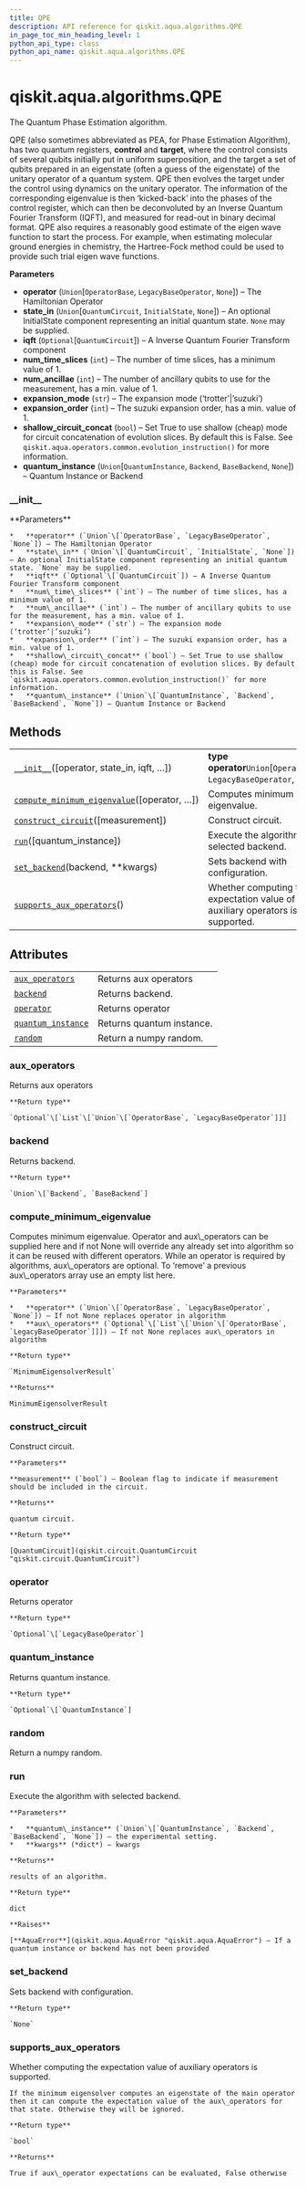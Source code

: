 ```yaml
---
title: QPE
description: API reference for qiskit.aqua.algorithms.QPE
in_page_toc_min_heading_level: 1
python_api_type: class
python_api_name: qiskit.aqua.algorithms.QPE
---
```


# qiskit.aqua.algorithms.QPE

<Class id="qiskit.aqua.algorithms.QPE" isDedicatedPage={true} github="https://github.com/qiskit-community/qiskit-aqua/tree/stable/0.9/qiskit/aqua/algorithms/minimum_eigen_solvers/qpe.py" signature="QPE(operator=None, state_in=None, iqft=None, num_time_slices=1, num_ancillae=1, expansion_mode='trotter', expansion_order=1, shallow_circuit_concat=False, quantum_instance=None)">
  The Quantum Phase Estimation algorithm.

  QPE (also sometimes abbreviated as PEA, for Phase Estimation Algorithm), has two quantum registers, **control** and **target**, where the control consists of several qubits initially put in uniform superposition, and the target a set of qubits prepared in an eigenstate (often a guess of the eigenstate) of the unitary operator of a quantum system. QPE then evolves the target under the control using dynamics on the unitary operator. The information of the corresponding eigenvalue is then ‘kicked-back’ into the phases of the control register, which can then be deconvoluted by an Inverse Quantum Fourier Transform (IQFT), and measured for read-out in binary decimal format. QPE also requires a reasonably good estimate of the eigen wave function to start the process. For example, when estimating molecular ground energies in chemistry, the Hartree-Fock method could be used to provide such trial eigen wave functions.

  **Parameters**

  *   **operator** (`Union`\[`OperatorBase`, `LegacyBaseOperator`, `None`]) – The Hamiltonian Operator
  *   **state\_in** (`Union`\[`QuantumCircuit`, `InitialState`, `None`]) – An optional InitialState component representing an initial quantum state. `None` may be supplied.
  *   **iqft** (`Optional`\[`QuantumCircuit`]) – A Inverse Quantum Fourier Transform component
  *   **num\_time\_slices** (`int`) – The number of time slices, has a minimum value of 1.
  *   **num\_ancillae** (`int`) – The number of ancillary qubits to use for the measurement, has a min. value of 1.
  *   **expansion\_mode** (`str`) – The expansion mode (‘trotter’|’suzuki’)
  *   **expansion\_order** (`int`) – The suzuki expansion order, has a min. value of 1.
  *   **shallow\_circuit\_concat** (`bool`) – Set True to use shallow (cheap) mode for circuit concatenation of evolution slices. By default this is False. See `qiskit.aqua.operators.common.evolution_instruction()` for more information.
  *   **quantum\_instance** (`Union`\[`QuantumInstance`, `Backend`, `BaseBackend`, `None`]) – Quantum Instance or Backend

  ### \_\_init\_\_

  <Function id="qiskit.aqua.algorithms.QPE.__init__" signature="__init__(operator=None, state_in=None, iqft=None, num_time_slices=1, num_ancillae=1, expansion_mode='trotter', expansion_order=1, shallow_circuit_concat=False, quantum_instance=None)">
    **Parameters**

    *   **operator** (`Union`\[`OperatorBase`, `LegacyBaseOperator`, `None`]) – The Hamiltonian Operator
    *   **state\_in** (`Union`\[`QuantumCircuit`, `InitialState`, `None`]) – An optional InitialState component representing an initial quantum state. `None` may be supplied.
    *   **iqft** (`Optional`\[`QuantumCircuit`]) – A Inverse Quantum Fourier Transform component
    *   **num\_time\_slices** (`int`) – The number of time slices, has a minimum value of 1.
    *   **num\_ancillae** (`int`) – The number of ancillary qubits to use for the measurement, has a min. value of 1.
    *   **expansion\_mode** (`str`) – The expansion mode (‘trotter’|’suzuki’)
    *   **expansion\_order** (`int`) – The suzuki expansion order, has a min. value of 1.
    *   **shallow\_circuit\_concat** (`bool`) – Set True to use shallow (cheap) mode for circuit concatenation of evolution slices. By default this is False. See `qiskit.aqua.operators.common.evolution_instruction()` for more information.
    *   **quantum\_instance** (`Union`\[`QuantumInstance`, `Backend`, `BaseBackend`, `None`]) – Quantum Instance or Backend
  </Function>

  ## Methods

  |                                                                                                                                                                |                                                                              |
  | -------------------------------------------------------------------------------------------------------------------------------------------------------------- | ---------------------------------------------------------------------------- |
  | [`__init__`](#qiskit.aqua.algorithms.QPE.__init__ "qiskit.aqua.algorithms.QPE.__init__")(\[operator, state\_in, iqft, …])                                      | **type operator**`Union`\[`OperatorBase`, `LegacyBaseOperator`, `None`]      |
  | [`compute_minimum_eigenvalue`](#qiskit.aqua.algorithms.QPE.compute_minimum_eigenvalue "qiskit.aqua.algorithms.QPE.compute_minimum_eigenvalue")(\[operator, …]) | Computes minimum eigenvalue.                                                 |
  | [`construct_circuit`](#qiskit.aqua.algorithms.QPE.construct_circuit "qiskit.aqua.algorithms.QPE.construct_circuit")(\[measurement])                            | Construct circuit.                                                           |
  | [`run`](#qiskit.aqua.algorithms.QPE.run "qiskit.aqua.algorithms.QPE.run")(\[quantum\_instance])                                                                | Execute the algorithm with selected backend.                                 |
  | [`set_backend`](#qiskit.aqua.algorithms.QPE.set_backend "qiskit.aqua.algorithms.QPE.set_backend")(backend, \*\*kwargs)                                         | Sets backend with configuration.                                             |
  | [`supports_aux_operators`](#qiskit.aqua.algorithms.QPE.supports_aux_operators "qiskit.aqua.algorithms.QPE.supports_aux_operators")()                           | Whether computing the expectation value of auxiliary operators is supported. |

  ## Attributes

  |                                                                                                                  |                           |
  | ---------------------------------------------------------------------------------------------------------------- | ------------------------- |
  | [`aux_operators`](#qiskit.aqua.algorithms.QPE.aux_operators "qiskit.aqua.algorithms.QPE.aux_operators")          | Returns aux operators     |
  | [`backend`](#qiskit.aqua.algorithms.QPE.backend "qiskit.aqua.algorithms.QPE.backend")                            | Returns backend.          |
  | [`operator`](#qiskit.aqua.algorithms.QPE.operator "qiskit.aqua.algorithms.QPE.operator")                         | Returns operator          |
  | [`quantum_instance`](#qiskit.aqua.algorithms.QPE.quantum_instance "qiskit.aqua.algorithms.QPE.quantum_instance") | Returns quantum instance. |
  | [`random`](#qiskit.aqua.algorithms.QPE.random "qiskit.aqua.algorithms.QPE.random")                               | Return a numpy random.    |

  ### aux\_operators

  <Function id="qiskit.aqua.algorithms.QPE.aux_operators" signature="property aux_operators">
    Returns aux operators

    **Return type**

    `Optional`\[`List`\[`Union`\[`OperatorBase`, `LegacyBaseOperator`]]]
  </Function>

  ### backend

  <Function id="qiskit.aqua.algorithms.QPE.backend" signature="property backend">
    Returns backend.

    **Return type**

    `Union`\[`Backend`, `BaseBackend`]
  </Function>

  ### compute\_minimum\_eigenvalue

  <Function id="qiskit.aqua.algorithms.QPE.compute_minimum_eigenvalue" signature="compute_minimum_eigenvalue(operator=None, aux_operators=None)">
    Computes minimum eigenvalue. Operator and aux\_operators can be supplied here and if not None will override any already set into algorithm so it can be reused with different operators. While an operator is required by algorithms, aux\_operators are optional. To ‘remove’ a previous aux\_operators array use an empty list here.

    **Parameters**

    *   **operator** (`Union`\[`OperatorBase`, `LegacyBaseOperator`, `None`]) – If not None replaces operator in algorithm
    *   **aux\_operators** (`Optional`\[`List`\[`Union`\[`OperatorBase`, `LegacyBaseOperator`]]]) – If not None replaces aux\_operators in algorithm

    **Return type**

    `MinimumEigensolverResult`

    **Returns**

    MinimumEigensolverResult
  </Function>

  ### construct\_circuit

  <Function id="qiskit.aqua.algorithms.QPE.construct_circuit" signature="construct_circuit(measurement=False)">
    Construct circuit.

    **Parameters**

    **measurement** (`bool`) – Boolean flag to indicate if measurement should be included in the circuit.

    **Returns**

    quantum circuit.

    **Return type**

    [QuantumCircuit](qiskit.circuit.QuantumCircuit "qiskit.circuit.QuantumCircuit")
  </Function>

  ### operator

  <Function id="qiskit.aqua.algorithms.QPE.operator" signature="property operator">
    Returns operator

    **Return type**

    `Optional`\[`LegacyBaseOperator`]
  </Function>

  ### quantum\_instance

  <Function id="qiskit.aqua.algorithms.QPE.quantum_instance" signature="property quantum_instance">
    Returns quantum instance.

    **Return type**

    `Optional`\[`QuantumInstance`]
  </Function>

  ### random

  <Function id="qiskit.aqua.algorithms.QPE.random" signature="property random">
    Return a numpy random.
  </Function>

  ### run

  <Function id="qiskit.aqua.algorithms.QPE.run" signature="run(quantum_instance=None, **kwargs)">
    Execute the algorithm with selected backend.

    **Parameters**

    *   **quantum\_instance** (`Union`\[`QuantumInstance`, `Backend`, `BaseBackend`, `None`]) – the experimental setting.
    *   **kwargs** (*dict*) – kwargs

    **Returns**

    results of an algorithm.

    **Return type**

    dict

    **Raises**

    [**AquaError**](qiskit.aqua.AquaError "qiskit.aqua.AquaError") – If a quantum instance or backend has not been provided
  </Function>

  ### set\_backend

  <Function id="qiskit.aqua.algorithms.QPE.set_backend" signature="set_backend(backend, **kwargs)">
    Sets backend with configuration.

    **Return type**

    `None`
  </Function>

  ### supports\_aux\_operators

  <Function id="qiskit.aqua.algorithms.QPE.supports_aux_operators" signature="classmethod supports_aux_operators()">
    Whether computing the expectation value of auxiliary operators is supported.

    If the minimum eigensolver computes an eigenstate of the main operator then it can compute the expectation value of the aux\_operators for that state. Otherwise they will be ignored.

    **Return type**

    `bool`

    **Returns**

    True if aux\_operator expectations can be evaluated, False otherwise
  </Function>
</Class>

